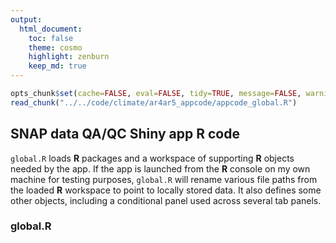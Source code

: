 ```yaml
---
output:
  html_document:
    toc: false
    theme: cosmo
    highlight: zenburn
    keep_md: true
---
```


```r
opts_chunk$set(cache=FALSE, eval=FALSE, tidy=TRUE, message=FALSE, warning=FALSE)
read_chunk("../../code/climate/ar4ar5_appcode/appcode_global.R")
```

##
##
## SNAP data QA/QC Shiny app R code

`global.R` loads **R** packages and a workspace of supporting **R** objects needed by the app.
If the app is launched from the **R** console on my own machine for testing purposes,
`global.R` will rename various file paths from the loaded **R** workspace to point to locally stored data.
It also defines some other objects, including a conditional panel used across several tab panels.

### global.R

```r
```
